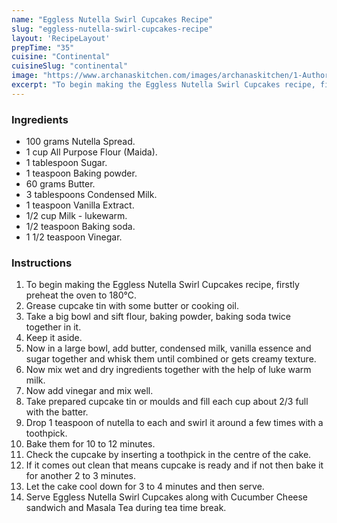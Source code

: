 ---
name: "Eggless Nutella Swirl Cupcakes Recipe"
slug: "eggless-nutella-swirl-cupcakes-recipe"
layout: 'RecipeLayout'
prepTime: "35"
cuisine: "Continental"
cuisineSlug: "continental"
image: "https://www.archanaskitchen.com/images/archanaskitchen/1-Author/Roop/Eggless_Nutella_Swirl_Cupcakes.jpg"
excerpt: "To begin making the Eggless Nutella Swirl Cupcakes recipe, firstly preheat the oven to 180℃"
---

### Ingredients

- 100 grams Nutella Spread.
- 1 cup All Purpose Flour (Maida).
- 1 tablespoon Sugar.
- 1 teaspoon Baking powder.
- 60 grams Butter.
- 3 tablespoons Condensed Milk.
- 1 teaspoon Vanilla Extract.
- 1/2 cup Milk - lukewarm.
- 1/2 teaspoon Baking soda.
- 1 1/2 teaspoon Vinegar.

### Instructions

1. To begin making the Eggless Nutella Swirl Cupcakes recipe, firstly preheat the oven to 180℃.
1. Grease cupcake tin with some butter or cooking oil.
1. Take a big bowl and sift flour, baking powder, baking soda twice together in it.
1. Keep it aside.
1. Now in a large bowl, add butter, condensed milk, vanilla essence and sugar together and whisk them until combined or gets creamy texture.
1. Now mix wet and dry ingredients together with the help of luke warm milk.
1. Now add vinegar and mix well.
1. Take prepared cupcake tin or moulds and fill each cup about 2/3 full with the batter.
1. Drop 1 teaspoon of nutella to each and swirl it around a few times with a toothpick.
1. Bake them for 10 to 12 minutes.
1. Check the cupcake by inserting a toothpick in the centre of the cake.
1. If it comes out clean that means cupcake is ready and if not then bake it for another 2 to 3 minutes.
1. Let the cake cool down for 3 to 4 minutes and then serve.
1. Serve Eggless Nutella Swirl Cupcakes along with Cucumber Cheese sandwich and Masala Tea during tea time break.
